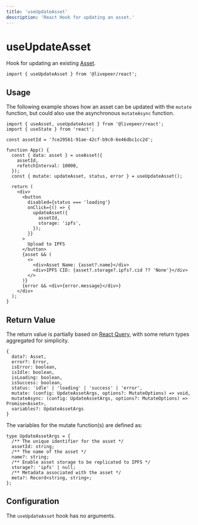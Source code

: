 ```yaml
---
title: 'useUpdateAsset'
description: 'React Hook for updating an asset.'
---
```


# useUpdateAsset

Hook for updating an existing [Asset](https://github.com/livepeer/livepeer.js/blob/main/packages/core/src/types/provider.ts).

```tsx
import { useUpdateAsset } from '@livepeer/react';
```

## Usage

The following example shows how an asset can be updated with the `mutate` function, but could also use the asynchronous `mutateAsync`
function.

```tsx
import { useAsset, useUpdateAsset } from '@livepeer/react';
import { useState } from 'react';

const assetId = '7ce29561-91ae-42cf-b9c0-6e46dbc1cc2d';

function App() {
  const { data: asset } = useAsset({
    assetId,
    refetchInterval: 10000,
  });
  const { mutate: updateAsset, status, error } = useUpdateAsset();

  return (
    <div>
      <button
        disabled={status === 'loading'}
        onClick={() => {
          updateAsset({
            assetId,
            storage: 'ipfs',
          });
        }}
      >
        Upload to IPFS
      </button>
      {asset && (
        <>
          <div>Asset Name: {asset?.name}</div>
          <div>IPFS CID: {asset?.storage?.ipfs?.cid ?? 'None'}</div>
        </>
      )}
      {error && <div>{error.message}</div>}
    </div>
  );
}
```

## Return Value

The return value is partially based on [React Query](https://tanstack.com/query/v4/docs/reference/useMutation), with some return types
aggregated for simplicity.

```tsx
{
  data?: Asset,
  error?: Error,
  isError: boolean,
  isIdle: boolean,
  isLoading: boolean,
  isSuccess: boolean,
  status: 'idle' | 'loading' | 'success' | 'error',
  mutate: (config: UpdateAssetArgs, options?: MutateOptions) => void,
  mutateAsync: (config: UpdateAssetArgs, options?: MutateOptions) => Promise<Asset>,
  variables?: UpdateAssetArgs
}
```

The variables for the mutate function(s) are defined as:

```tsx
type UpdateAssetArgs = {
  /** The unique identifier for the asset */
  assetId: string;
  /** The name of the asset */
  name?: string;
  /** Enable asset storage to be replicated to IPFS */
  storage?: 'ipfs' | null;
  /** Metadata associated with the asset */
  meta?: Record<string, string>;
};
```

## Configuration

The `useUpdateAsset` hook has no arguments.

